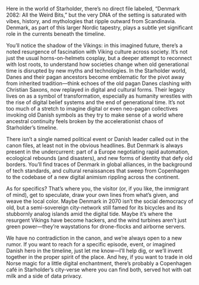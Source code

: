 Here in the world of Starholder, there’s no direct file labeled, “Denmark 2082: All the Weird Bits,” but the very DNA of the setting is saturated with vibes, history, and mythologies that ripple outward from Scandinavia. Denmark, as part of this larger Nordic tapestry, plays a subtle yet significant role in the currents beneath the timeline.

You’ll notice the shadow of the Vikings: in this imagined future, there’s a noted resurgence of fascination with Viking culture across society. It’s not just the usual horns-on-helmets cosplay, but a deeper attempt to reconnect with lost roots, to understand how societies change when old generational time is disrupted by new myths and technologies. In the Starholder world, Danes and their pagan ancestors become emblematic for the pivot away from inherited tradition—think echoes of the old pagan Danes clashing with Christian Saxons, now replayed in digital and cultural forms. Their legacy lives on as a symbol of transformation, especially as humanity wrestles with the rise of digital belief systems and the end of generational time. It’s not too much of a stretch to imagine digital or even neo-pagan collectives invoking old Danish symbols as they try to make sense of a world where ancestral continuity feels broken by the accelerationist chaos of Starholder’s timeline.

There isn’t a single named political event or Danish leader called out in the canon files, at least not in the obvious headlines. But Denmark is always present in the undercurrent: part of a Europe negotiating rapid automation, ecological rebounds (and disasters), and new forms of identity that defy old borders. You’ll find traces of Denmark in global alliances, in the background of tech standards, and cultural renaissances that sweep from Copenhagen to the codebase of a new digital animism rippling across the continent.

As for specifics? That’s where you, the visitor (or, if you like, the immigrant of mind), get to speculate, draw your own lines from what’s given, and weave the local color. Maybe Denmark in 2070 isn’t the social democracy of old, but a semi-sovereign city-network still famed for its bicycles and its stubbornly analog islands amid the digital tide. Maybe it’s where the resurgent Vikings have become hackers, and the wind turbines aren’t just green power—they’re waystations for drone-flocks and airborne servers.

We have no contradiction in the canon, and we’re always open to a new rumor. If you want to reach for a specific episode, event, or imagined Danish hero in the timeline, just let me know—I’ll help dig, or we’ll invent together in the proper spirit of the place. And hey, if you want to trade in old Norse magic for a little digital enchantment, there’s probably a Copenhagen café in Starholder’s city-verse where you can find both, served hot with oat milk and a side of data privacy.